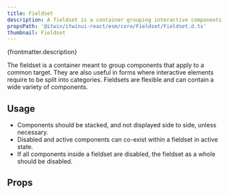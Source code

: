 ```yaml
---
title: Fieldset
description: A fieldset is a container grouping interactive components together.
propsPath: '@itwin/itwinui-react/esm/core/Fieldset/Fieldset.d.ts'
thumbnail: Fieldset
---
```


<p>{frontmatter.description}</p>

<LiveExample src='Fieldset.main.jsx'>
  <AllExamples.FieldsetMainExample client:load />
</LiveExample>

The fieldset is a container meant to group components that apply to a common target. They are also useful in forms where interactive elements require to be split into categories.
Fieldsets are flexible and can contain a wide variety of components.

## Usage

- Components should be stacked, and not displayed side to side, unless necessary.
- Disabled and active components can co-exist within a fieldset in active state.
- If all components inside a fieldset are disabled, the fieldset as a whole should be disabled.

<LiveExample src='Fieldset.disabled.jsx'>
  <AllExamples.FieldsetDisabledExample client:load />
</LiveExample>

## Props

<PropsTable path={frontmatter.propsPath} />

